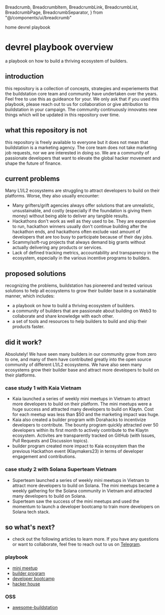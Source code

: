   Breadcrumb,
  BreadcrumbItem,
  BreadcrumbLink,
  BreadcrumbList,
  BreadcrumbPage,
  BreadcrumbSeparator,
} from "@/components/ui/breadcrumb"

<Breadcrumb className="mb-8">
  <BreadcrumbList>
    <BreadcrumbItem>
      <BreadcrumbLink href="/">home</BreadcrumbLink>
    </BreadcrumbItem>
    <BreadcrumbSeparator />
    <BreadcrumbItem>
      <BreadcrumbPage>devrel playbook</BreadcrumbPage>
    </BreadcrumbItem>
  </BreadcrumbList>
</Breadcrumb>

# devrel playbook overview

a playbook on how to build a thriving ecosystem of builders.

## introduction
this repository is a collection of concepts, strategies and experiements that the buildstation core team and community have undertaken over the years. Feel free to use this as guideance for your. We only ask that if you used this playbook, please reach out to us for collaboration or give attribution to buildstation in your campaign. The community continuously innovates new things which will be updated in this repository over time.

## what this repository is not
this repository is freely available to everyone but it does not mean that buildstation is a marketing agency. The core team does not take marketing job requests, nor we are interested in doing so. We are a community of passionate developers that want to elevate the global hacker movement and shape the future of finance.

## current problems
Many L1/L2 ecosystems are struggling to attract developers to build on their platforms. Worse, they also usually encounter: 
- Many grifters/grift agencies always offer solutions that are unrealistic, unsustainable, and costly (especially if the foundation is giving them money) without being able to deliver any tangible results.
- Hackathons don't work as well as they used to be. They are expensive to run, hackathon winners usually don't continue building after the hackathon ends, and hackathons often exclude vast amount of developers that are too busy to participate because of their day jobs.
- Scammy/soft-rug projects that always demand big grants without actually delivering any products or services.
- Lack of defined tracking metrics, accountability and transparency in the ecosystem, especially in the various incentive programs to builders.

## proposed solutions
recognizing the problems, buildstation has pioneered and tested various solutions to help all ecosystems to grow their builder base in a sustainable manner, which includes:
- a playbook on how to build a thriving ecosystem of builders.
- a community of builders that are passionate about building on Web3 to collaborate and share knowledge with each other.
- a set of tools and resources to help builders to build and ship their products faster.

## did it work?
Absolutely! We have seen many builders in our community grow from zero to one, and many of them have contributed greatly into the open source community of different L1/L2 ecosystems. We have also seen many ecosystems grow their builder base and attract more developers to build on their platforms.

### case study 1 with Kaia Vietnam
- Kaia launched a series of weekly mini meetups in Vietnam to attract more developers to build on their platform. The mini meetups were a huge success and attracted many developers to build on Klaytn. Cost for each meetup was less than $50 and the marketing impact was huge.
- Kaia also created a builder program with Dorahacks to incentivize developers to contribute. The bounty program quickly attracted over 50 developers within its first month to actively contribute to the Klaytn ecosystem. Activites are transparently tracked on GitHub (with Issues, Pull Requests and Discussion topics).
- builder program created more impact to Kaia ecosystem than the previous Hackathon event (Klaymakers23) in terms of developer engagement and contributions.

### case study 2 with Solana Superteam Vietnam
- Superteam launched a series of weekly mini meetups in Vietnam to attract more developers to build on Solana. The mini meetups became a weekly gathering for the Solana community in Vietnam and attracted many developers to build on Solana.
- Superteam saw the success of the mini meetups and used the momentum to launch a developer bootcamp to train more developers on Solana tech stack.

## so what's next?
- check out the following articles to learn more. If you have any questions or want to collaborate, feel free to reach out to us on [Telegram](https://t.me/buildstation).

### playbook
- [mini meetup](/devrel-playbook/mini-meetup)
- [builder program](/devrel-playbook/builder-program)
- [developer bootcamp](/devrel-playbook/developer-bootcamp)
- [hacker house](/devrel-playbook/hacker-house)

### OSS
- [awesome-buildstation](/awesome-buildstation)